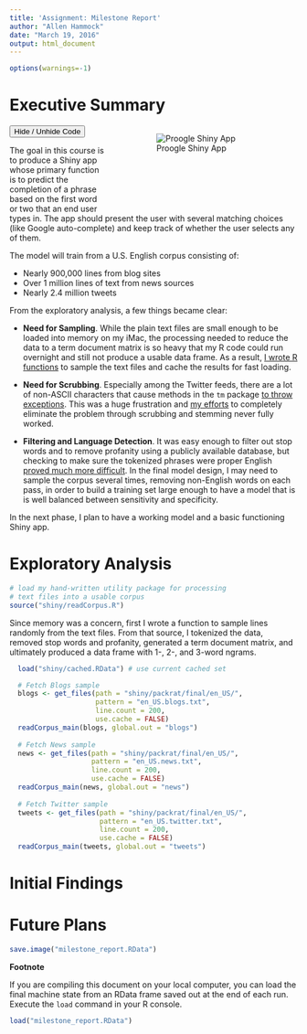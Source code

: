 ```yaml
---
title: 'Assignment: Milestone Report'
author: "Allen Hammock"
date: "March 19, 2016"
output: html_document
---
```

```r
options(warnings=-1)
```

# Executive Summary
<div style="width:215pt; height:110pt; float:right; padding-left: 50px;">
![Proogle Shiny App](shiny/www/proogle.png)
</div>

<script src="http://ajax.googleapis.com/ajax/libs/jquery/1.11.3/jquery.min.js"></script>
<script>
$(document).ready(function(){
    $("button").click(function(){
        $("pre").toggle();
    });
    $("pre").hide();
});
</script>
<button>Hide / Unhide Code</button>

The goal in this course is to produce a Shiny app whose primary function is
to predict the completion of a phrase based on the first word or two that
an end user types in.  The app should present the user with several
matching choices (like Google auto-complete) and keep track of whether the
user selects any of them.

The model will train from a U.S. English corpus consisting of:

* Nearly 900,000 lines from blog sites
* Over 1 million lines of text from news sources
* Nearly 2.4 million tweets

From the exploratory analysis, a few things became clear:

* __Need for Sampling__. While the plain text files are small enough to be loaded into memory on my iMac, the processing needed to reduce the data to a term document matrix is so heavy that my R code could run overnight and still not produce a usable data frame.  As a result, [I wrote R functions](https://github.com/brainvat/datascience_capstone/blob/9c776a9d681c774f7b424b0fda74db4645891509/readCorpus.R#L46) to sample the text files and cache the results for fast loading.  

* __Need for Scrubbing__. Especially among the Twitter feeds, there are a lot of non-ASCII characters that cause methods in the `tm` package [to throw exceptions](http://stackoverflow.com/questions/18504559/twitter-data-analysis-error-in-term-document-matrix).  This was a huge frustration and [my efforts](https://github.com/brainvat/datascience_capstone/commit/c2c413f88edb1a60549b8582333305bd7a382690) to completely eliminate the problem through scrubbing and stemming never fully worked.  

* __Filtering and Language Detection__. It was easy enough to filter out stop words and to remove profanity using a publicly available database, but checking to make sure the tokenized phrases were proper English [proved much more difficult](https://github.com/brainvat/datascience_capstone/commit/0b58d5c1d477b1c2082d44a70c937b03c28bb224?diff=split).  In the final model design, I may need to sample the corpus several times, removing non-English words on each pass, in order to build a training set large enough to have a model that is is well balanced between sensitivity and specificity.

In the next phase, I plan to have a working model and a basic functioning Shiny app.

# Exploratory Analysis

```r
# load my hand-written utility package for processing
# text files into a usable corpus
source("shiny/readCorpus.R")
```

Since memory was a concern, first I wrote a function to sample lines randomly
from the text files.  From that source, I tokenized the data, removed stop words
and profanity, generated a term document matrix, and ultimately produced a
data frame with 1-, 2-, and 3-word ngrams.

```r
  load("shiny/cached.RData") # use current cached set
```
```r
  # Fetch Blogs sample
  blogs <- get_files(path = "shiny/packrat/final/en_US/", 
                     pattern = "en_US.blogs.txt", 
                     line.count = 200, 
                     use.cache = FALSE)
  readCorpus_main(blogs, global.out = "blogs")
  
  # Fetch News sample
  news <- get_files(path = "shiny/packrat/final/en_US/", 
                    pattern = "en_US.news.txt", 
                    line.count = 200, 
                    use.cache = FALSE)
  readCorpus_main(news, global.out = "news")
  
  # Fetch Twitter sample
  tweets <- get_files(path = "shiny/packrat/final/en_US/", 
                      pattern = "en_US.twitter.txt", 
                      line.count = 200, 
                      use.cache = FALSE)
  readCorpus_main(tweets, global.out = "tweets")

```

# Initial Findings


# Future Plans


```r
save.image("milestone_report.RData")
```

__Footnote__

If you are compiling this document on your local computer, you can load the
final machine state from an RData frame saved out at the end of each run. Execute
the `load` command in your R console.

```r
load("milestone_report.RData")
```